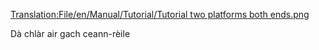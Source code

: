 [[Translation:File/en/Manual/Tutorial/Tutorial two platforms both ends.png]]


Dà chlàr air gach ceann-rèile
